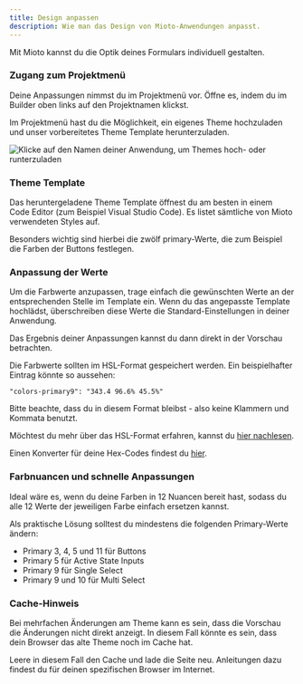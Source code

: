 ```yaml
---
title: Design anpassen
description: Wie man das Design von Mioto-Anwendungen anpasst.
---
```


Mit Mioto kannst du die Optik deines Formulars individuell gestalten.

### Zugang zum Projektmenü

Deine Anpassungen nimmst du im Projektmenü vor. Öffne es, indem du im Builder oben links auf den Projektnamen klickst.

Im Projektmenü hast du die Möglichkeit, ein eigenes Theme hochzuladen und unser vorbereitetes Theme Template herunterzuladen.

![Klicke auf den Namen deiner Anwendung, um Themes hoch- oder runterzuladen](/img/Themes.png "Klicke auf den Namen deiner Anwendung, um Themes hoch- oder runterzuladen")

### Theme Template

Das heruntergeladene Theme Template öffnest du am besten in einem Code Editor (zum Beispiel Visual Studio Code). Es listet sämtliche von Mioto verwendeten Styles auf.

Besonders wichtig sind hierbei die zwölf primary-Werte, die zum Beispiel die Farben der Buttons festlegen.

### Anpassung der Werte

Um die Farbwerte anzupassen, trage einfach die gewünschten Werte an der entsprechenden Stelle im Template ein. Wenn du das angepasste Template hochlädst, überschreiben diese Werte die Standard-Einstellungen in deiner Anwendung.

Das Ergebnis deiner Anpassungen kannst du dann direkt in der Vorschau betrachten.

Die Farbwerte sollten im HSL-Format gespeichert werden. Ein beispielhafter Eintrag könnte so aussehen:

```
"colors-primary9": "343.4 96.6% 45.5%"
```

Bitte beachte, dass du in diesem Format bleibst - also keine Klammern und Kommata benutzt.

Möchtest du mehr über das HSL-Format erfahren, kannst du [hier nachlesen](https://cloudfour.com/thinks/hsl-a-color-format-for-humans/ "").

Einen Konverter für deine Hex-Codes findest du [hier](https://htmlcolors.com/hex-to-hsl "").

### Farbnuancen und schnelle Anpassungen

Ideal wäre es, wenn du deine Farben in 12 Nuancen bereit hast, sodass du alle 12 Werte der jeweiligen Farbe einfach ersetzen kannst.

Als praktische Lösung solltest du mindestens die folgenden Primary-Werte ändern:

* Primary 3, 4, 5 und 11 für Buttons
* Primary 5 für Active State Inputs
* Primary 9 für Single Select
* Primary 9 und 10 für Multi Select

### Cache-Hinweis

Bei mehrfachen Änderungen am Theme kann es sein, dass die Vorschau die Änderungen nicht direkt anzeigt. In diesem Fall könnte es sein, dass dein Browser das alte Theme noch im Cache hat.

Leere in diesem Fall den Cache und lade die Seite neu. Anleitungen dazu findest du für deinen spezifischen Browser im Internet.
